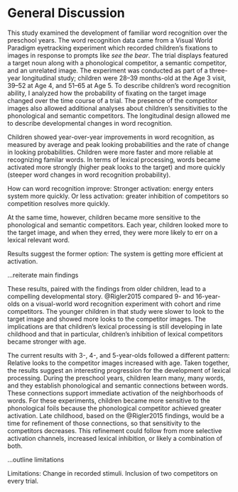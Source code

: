 General Discussion
=======================================================================

This study examined the development of familiar word recognition over
the preschool years. The word recognition data came from a Visual World
Paradigm eyetracking experiment which recorded children's fixations to
images in response to prompts like *see the bear*. The trial displays
featured a target noun along with a phonological competitor, a semantic
competitor, and an unrelated image. The experiment was conducted as part
of a three-year longitudinal study; children were 28–39 months-old at
the Age 3 visit, 39–52 at Age 4, and 51–65 at Age 5. To describe
children's word recognition ability, I analyzed how the probability of
fixating on the target image changed over the time course of a trial.
The presence of the competitor images also allowed additional analyses
about children's sensitivities to the phonological and semantic
competitors. The longitudinal design allowed me to describe
developmental changes in word recognition.

Children showed year-over-year improvements in word recognition, as measured by
average and peak looking probabilities and the rate of change in looking
probabilities. Children were more faster and more reliable at recognizing familar words. In terms of lexical processing, words became activated more strongly (higher peak looks to the target) and more quickly (steeper word changes in word recognition probability).

How can word recognition improve: Stronger activation: energy enters system more quickly. Or less activation: greater inhibition of competitors so competition resolves more quickly.

At the same time, however, children became more sensitive to the phonological and semantic competitors. Each year, children looked more to the target image, and when they erred, they were more likely to err on a lexical relevant word. 

Results suggest the former option: The system is getting more efficient at activation.



...reiterate main findings


These results, paired with the findings from older children, lead to a
compelling developmental story. @Rigler2015 compared 9- and 16-year-olds
on a visual-world word recognition experiment with cohort and rime
competitors. The younger children in that study were slower to look to
the target image and showed more looks to the competitor images. The
implications are that children's lexical processing is still developing
in late childhood and that in particular, children's inhibition of
lexical competitors became stronger with age.

The current results with 3-, 4-, and 5-year-olds followed a different
pattern: Relative looks to the competitor images increased with age.
Taken together, the results suggest an interesting progression for the
development of lexical processing. 
During the preschool years, children learn many, many words, and they
establish phonological and semantic connections between words. These
connections support immediate activation of the neighborhoods of words. For
these experiments, children became more sensitive to the phonological
foils because the phonological competitor achieved greater activation.
Late childhood, based on the @Rigler2015 findings, would be a time for
refinement of those connections, so that sensitivity to the competitors
decreases. This refinement could follow from more selective activation 
channels, increased lexical inhibition, or likely a combination of both.


...outline limitations

Limitations: Change in recorded stimuli. Inclusion of two competitors on
every trial.


